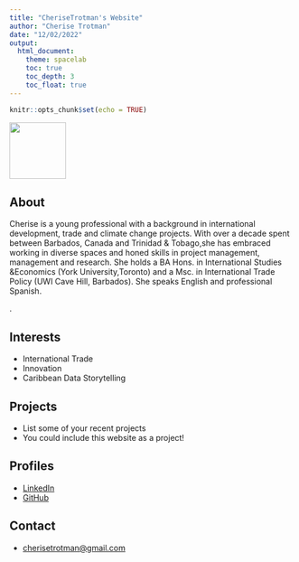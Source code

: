 ```yaml
---
title: "CheriseTrotman's Website"
author: "Cherise Trotman"
date: "12/02/2022"
output:
  html_document:
    theme: spacelab
    toc: true
    toc_depth: 3
    toc_float: true
---
```


```r
knitr::opts_chunk$set(echo = TRUE)
```
![](/cloud/project/cherisetrotman.github.io/img/avatar.jpg){width=100px}

## About

Cherise is a young professional with a background in international development, trade and climate change projects. With over a decade spent between Barbados, Canada and Trinidad & Tobago,she has embraced working in diverse spaces and honed skills in project management, management and research. She holds a BA Hons. in International Studies &Economics (York University,Toronto) and a Msc. in International Trade Policy (UWI Cave Hill, Barbados). She speaks English and professional Spanish.

.

## Interests

* International Trade
* Innovation
* Caribbean Data Storytelling

## Projects

* List some of your recent projects
* You could include this website as a project!

## Profiles 

* [LinkedIn](https://www.linkedin.com/in/cherisetrotman/)
* [GitHub](http://github.com/CheriseTrotman)

## Contact

* [cherisetrotman@gmail.com](mailto:cherisetrotman@gmail.com)
